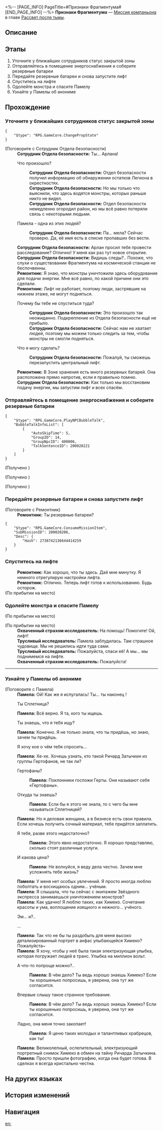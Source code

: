 <%-- [PAGE_INFO]
PageTitle=#Признаки Фрагментума#
[END_PAGE_INFO] --%>
{{Дополнить|Диалоги.}}
{{Миссия Инфобокс
|id              = 2000204
|Название        = 
|Изображение     = Миссия Признаки Фрагментума.png
|Тип             = Миссия компаньона
|Событие         = 
|Глава           = Рассвет после тьмы
|Условия         = 
|Персонажи       = Охваченный страхом исследователь; Памела; Первопроходец; Ремонтник; Сотрудник Отдела безопасности; Трусливый исследователь
|СтартЛокация    = [[Космическая станция «Герта»]] — [[Зона хранения]]
|Мир             = Космическая станция «Герта»
|Предыдущая      = 
|Следующая       = ТыМеняЗнаешь
|Награды         = Фетровая шляпа стрелка с колоском пшеницы*1 { rarity = 4 }; Журнал приключений*2; Конденсированный эфир*2; Кредиты*3 000
}}
'''Признаки Фрагментума''' — [[Миссия компаньона]] в главе [[Рассвет после тьмы]].

==Описание==
{{Описание|<!--официальное описание из Перекрёстка судеб-->}}

==Этапы==
# Уточните у ближайших сотрудников статус закрытой зоны
# Отправляйтесь в помещение энергоснабжения и соберите резервные батареи
# Передайте резервные батареи и снова запустите лифт
# Спуститесь на лифте
# Одолейте монстра и спасите Памелу
# Узнайте у Памелы об анониме

==Прохождение==
{{Дополнить}}
{{Диалог Конец}}

===Уточните у ближайших сотрудников статус закрытой зоны===
{{Описание миссии|тип=Миссия компаньона|локация=Зона хранения|Узнайте о текущем статусе закрытой зоны.}}
{{Диалог Начало}}
:<!--3-second delay-->
<pre>{
	"$type": "RPG.GameCore.ChangePropState"
}</pre>

;(Поговорите с Сотрудник Отдела безопасности)
:'''Сотрудник Отдела безопасности:''' Ты... {{MC|ж=подруга|м=друг}} Арлана!
:{{Диалог|Стрелка}} Что произошло?
::'''Сотрудник Отдела безопасности:''' Отдел безопасности получил информацию об обнаружении остатков Легиона в окрестностях.
::'''Сотрудник Отдела безопасности:''' Но мы только что выяснили, что здесь водятся монстры, которых раньше никто не видел.
::'''Сотрудник Отдела безопасности:''' Отдел безопасности немедленно огородил район, но мы всё равно потеряли связь с некоторыми людьми.
:{{Диалог|Стрелка}} Памела - одна из этих людей?
::'''Сотрудник Отдела безопасности:''' Па... мела? Сейчас проверю. Да, её имя есть в списке пропавших без вести.
:'''Сотрудник Отдела безопасности:''' Арлан просил тебя провести расследование? Отлично! У меня как раз тут новое открытие.
:'''Сотрудник Отдела безопасности:''' Видишь следы?.. Похоже, что слухи о существовании Фрагментума на космической станции не беспочвенны.
:'''Ремонтник:''' Я знаю, что монстры уничтожили здесь оборудование для подачи энергии. Мне всё равно, по какой причине они это сделали.
:'''Ремонтник:''' Лифт не работает, поэтому люди, застрявшие на нижнем этаже, не могут подняться.
:{{Диалог|Стрелка}} Почему бы тебе не спуститься туда?
::'''Сотрудник Отдела безопасности:''' Это произошло так неожиданно. Подкрепление из Отдела безопасности ещё не прибыло.
::'''Сотрудник Отдела безопасности:''' Сейчас нам не хватает людей, поэтому мы можем только следить за тем, чтобы монстры не смогли подняться.
:{{Диалог|Стрелка}} Что я могу сделать?
::'''Сотрудник Отдела безопасности:''' Пожалуй, ты сможешь перезапустить центральный лифт.
:'''Ремонтник:''' В Зоне хранения есть много резервных батарей. Она расположена прямо напротив, если я правильно помню.
:'''Сотрудник Отдела безопасности:''' Как только мы восстановим подачу энергии, мы запустим лифт и всех спасём.
{{Диалог Конец}}

===Отправляйтесь в помещение энергоснабжения и соберите резервные батареи===
{{Описание миссии|тип=Миссия компаньона|локация=Зона хранения|Чтобы перезапустить лифт, вам нужно найти все резервные батареи. Пусть рядом с комнатой источника питания бродят монстры, но вам придётся столкнуться с опасностью лицом к лицу...}}
{{Диалог Начало}}
:<!--3-second delay-->
<pre>{
	"$type": "RPG.GameCore.PlayNPCBubbleTalk",
	"BubbleTalkInfoList": [
		{
			"AutoSkipTime": 5,
			"GroupID": 14,
			"GroupNpcID": 400006,
			"TalkSentenceID": 200020221
		}
	]
}</pre>
;(Получено {{Предмет|Резервные батареи|20|x=1}})

;(Получено {{Предмет|Резервные батареи|20|x=1}})

;(Получено {{Предмет|Резервные батареи|20|x=1}})
{{Диалог Конец}}

===Передайте резервные батареи и снова запустите лифт===
{{Описание миссии|тип=Миссия компаньона|локация=Зона хранения|Благодаря вашим выдающимся навыкам все батареи были собраны.<br />Пора возвращаться к лифту. Исследователи всё ещё ждут вас.}}
{{Диалог Начало}}

;(Поговорите с Ремонтник)
:'''Ремонтник:''' Ты {{MC|ж=нашла|м=нашёл}} резервные батареи?
<pre>{
	"$type": "RPG.GameCore.ConsumeMissionItem",
	"SubMissionID": 200020206,
	"Desc": {
		"Hash": 2738742136644414259
	}
}</pre>
{{Диалог Конец}}

===Спуститесь на лифте===
{{Описание миссии|тип=Миссия компаньона|локация=Зона хранения|Обслуживающий персонал забрал резервные батареи и успешно перезапустил лифт. Вы входите в лифт, чтобы спуститься вниз.<br />Неизвестно, встретит ли вас Сплетница-Памела или неизвестная опасность.}}
{{Диалог Начало}}
:'''Ремонтник:''' Как хорошо, что ты здесь. Дай мне минутку. Я немного отрегулирую настройки лифта.
:'''Ремонтник:''' Отлично. Теперь лифт готов к использованию. Будь осторож{{MC|ж=на|м=ен}}.
;(По прибытии на место)
{{Диалог Конец}}

===Одолейте монстра и спасите Памелу===
{{Описание миссии|тип=Миссия компаньона|локация=Зона хранения|Пойманный в ловушку исследователь сказал вам, что Памелу последний раз видели недалеко от места появления монстров.<br />Поиск Сплетницы оказался тяжелее, чем вы предполагали, но спасение людей гораздо важнее.}}
{{Диалог Начало}}
;(По прибытии на место)

;(По прибытии на место)
:'''Охваченный страхом исследователь:''' На помощь! Помогите! Ой, лифт!
:'''Трусливый исследователь:''' Памела заблудилась. Там страшное чудовище. Мы не решились идти туда сами.
:'''Трусливый исследователь:''' Пожалуйста, спаси её! А мы... мы поднимемся на лифте.
:'''Охваченный страхом исследователь:''' Пожалуйста!
----
{{Диалог Конец}}

===Узнайте у Памелы об анониме===
{{Описание миссии|тип=Миссия компаньона|локация=Зона хранения|Вам удалось одолеть монстров и спасти Сплетницу-Памелу.<br />Вы надеялись, что она оценит вашу помощь, но Памела настояла на том, чтобы вы заплатили определённую цену.<br />Вы согласились, но, как ни странно, цена Памелы - это фотография Химеко.}}
{{Диалог Начало}}

;(Поговорите с Памела)
:'''Памела:''' Ой! Как же я испугалась! Ты... ты наконец {{MC|ж=пришла|м=пришёл}}!
:{{Диалог|Стрелка}} Ты Сплетница?
:'''Памела:''' Всё верно. Я та, кого ты ищешь.
:{{Диалог|Стрелка}} Ты знаешь, что я тебя ищу?
:'''Памела:''' Конечно. Я не только знала, что ты придёшь, но знаю, зачем ты придёшь.
:{{Диалог|Стрелка}} Я хочу кое о чём тебя спросить...
:'''Памела:''' Хе-хе. Хочешь узнать, кто такой Ричард Затычкин из группы Гертофанов, не так ли?
:{{Диалог|Стрелка}} Гертофаны?
::'''Памела:''' Поклонники госпожи Герты. Они называют себя «Гертофаны».
:{{Диалог|Стрелка}} Откуда ты знаешь?
::'''Памела:''' Если бы я этого не знала, то с чего бы мне называться Сплетницей?
:'''Памела:''' Но я деловая женщина, а в бизнесе есть свои правила. Если хочешь получить сочный материал, тебе придётся заплатить.
:{{Диалог|Стрелка}} Я {{MC|ж=спасла|м=спас}} тебя, разве этого недостаточно?
::'''Памела:''' Этого явно недостаточно. Я хорошо представляю, сколько стоят различные услуги.
:{{Диалог|Стрелка}} И какова цена?
::'''Памела:''' Не волнуйся, я веду дела честно. Зачем мне усложнять тебе жизнь?
:'''Памела:''' У меня нет особых увлечений. Я просто иногда люблю поболтать и восхищаюсь одним... учёным.
:'''Памела:''' Я слышала, что ты сейчас с экипажем Звёздного экспресса занимаешься уничтожением монстров?
:'''Памела:''' Как удачно! Я люблю таких, как Химеко. Сочетание красоты и ума, воплощение изящного и нежного... учёного.
:{{Диалог|Стрелка}} Эм... и?..
:{{Диалог|Стрелка}} ...
:'''Памела:''' Так что не {{MC|ж=могла|м=мог}} бы ты раздобыть для меня высоко детализированный портрет в анфас улыбающейся Химеко? Пожалуйста~
:'''Памела:''' Я хочу, чтобы у неё была такая электризующая улыбка, которая погружает людей в транс. Улыбка на миллион вольт.
:{{Диалог|Стрелка}} А что-то попроще можно?..
::'''Памела:''' В чём дело? Ты ведь хорошо знаешь Химеко? Если ты хорошенько попросишь, я уверена, она тут же согласится.
:{{Диалог|Стрелка}} Впервые слышу такое странное требование.
::'''Памела:''' В чём дело? Ты ведь хорошо знаешь Химеко? Если ты хорошенько попросишь, я уверена, она тут же согласится.
:{{Диалог|Стрелка}} Ладно, она меня точно закопает!
::'''Памела:''' Я ценю таких молодых и талантливых храбрецов, как ты!
:'''Памела:''' Великолепный, ослепительный, электризующий портретный снимок Химеко в обмен на тайну Ричарда Затычкина.
:'''Памела:''' Просто пришли фотографию, когда она будет готова. В сделках я всегда кристально честна.
{{Диалог Конец}}

==На других языках==
{{На других языках
|en   = Signs of Fragmentum
|zhs  = 裂界征兆
|zht  = 裂界徵兆
|ja   = 裂界の兆し
|ko   = 열계의 징조
|es   = Señales del Fragmentum
|fr   = Signes du Fragmentum
|ru   = Признаки Фрагментума
|th   = สัญญาณแห่ง Fragmentum
|vi   = Dấu Hiệu Rãnh Nứt
|de   = Anzeichen für Fragmentum
|id   = Tanda-tanda Fragmentum
|pt   = Sinais do Fragmentum
}}

==История изменений==
{{История изменений|3.5}}

==Навигация==
{{Миссия компаньона Навбокс|Глава }}

[[en:]]
